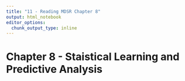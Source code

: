 ```yaml
---
title: "11 - Reading MDSR Chapter 8"
output: html_notebook
editor_options: 
  chunk_output_type: inline
---
```


# Chapter 8 - Staistical Learning and Predictive Analysis

